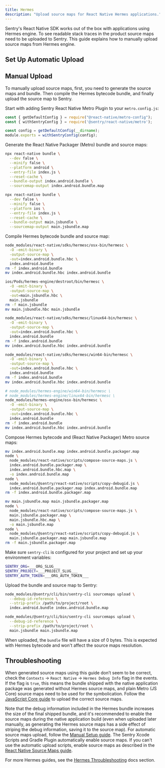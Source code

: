 ```yaml
---
title: Hermes
description: "Upload source maps for React Native Hermes applications."
---
```


Sentry's React Native SDK works out of the box with applications using Hermes engine. To see readable stack traces in the product source maps need to be uploaded to Sentry. This guide explains how to manually upload source maps from Hermes engine.

## Set Up Automatic Upload

<Include name="react-native-sourcemaps-wizard-instructions.mdx" />

## Manual Upload

To manually upload source maps, first, you need to generate the source maps and bundle. Then compile the Hermes bytecode bundle, and finally upload the source map to Sentry.

Start with adding Sentry React Native Metro Plugin to your `metro.config.js`:

```javascript {filename="metro.config.js"}
const { getDefaultConfig } = require("@react-native/metro-config");
const { withSentryConfig } = require('@sentry/react-native/metro');

const config = getDefaultConfig(__dirname);
module.exports = withSentryConfig(config);
```

Generate the React Native Packager (Metro) bundle and source maps:

```bash {tabTitle:Android}
npx react-native bundle \
  --dev false \
  --minify false \
  --platform android \
  --entry-file index.js \
  --reset-cache \
  --bundle-output index.android.bundle \
  --sourcemap-output index.android.bundle.map
```

```bash {tabTitle:iOS}
npx react-native bundle \
  --dev false \
  --minify false \
  --platform ios \
  --entry-file index.js \
  --reset-cache \
  --bundle-output main.jsbundle \
  --sourcemap-output main.jsbundle.map
```

Compile Hermes bytecode bundle and source map:

```bash {tabTitle:Android}
node_modules/react-native/sdks/hermesc/osx-bin/hermesc \
  -O -emit-binary \
  -output-source-map \
  -out=index.android.bundle.hbc \
  index.android.bundle
rm -f index.android.bundle
mv index.android.bundle.hbc index.android.bundle
```

```bash {tabTitle:iOS}
ios/Pods/hermes-engine/destroot/bin/hermesc \
  -O -emit-binary \
  -output-source-map \
  -out=main.jsbundle.hbc \
  main.jsbundle
rm -f main.jsbundle
mv main.jsbundle.hbc main.jsbundle
```

```bash {tabTitle:Android on Linux}
node_modules/react-native/sdks/hermesc/linux64-bin/hermesc \
  -O -emit-binary \
  -output-source-map \
  -out=index.android.bundle.hbc \
  index.android.bundle
rm -f index.android.bundle
mv index.android.bundle.hbc index.android.bundle
```

```bash {tabTitle:Android on Windows}
node_modules/react-native/sdks/hermesc/win64-bin/hermesc \
  -O -emit-binary \
  -output-source-map \
  -out=index.android.bundle.hbc \
  index.android.bundle
rm -f index.android.bundle
mv index.android.bundle.hbc index.android.bundle
```

```bash {tabTitle:RN 0.68 and older}
# node_modules/hermes-engine/win64-bin/hermesc \
# node_modules/hermes-engine/linux64-bin/hermesc \
node_modules/hermes-engine/osx-bin/hermesc \
  -O -emit-binary \
  -output-source-map \
  -out=index.android.bundle.hbc \
  index.android.bundle
rm -f index.android.bundle
mv index.android.bundle.hbc index.android.bundle
```

Compose Hermes bytecode and (React Native Packager) Metro source maps:

```bash {tabTitle:Android}
mv index.android.bundle.map index.android.bundle.packager.map
node \
  node_modules/react-native/scripts/compose-source-maps.js \
  index.android.bundle.packager.map \
  index.android.bundle.hbc.map \
  -o index.android.bundle.map
node \
  node_modules/@sentry/react-native/scripts/copy-debugid.js \
  index.android.bundle.packager.map index.android.bundle.map
rm -f index.android.bundle.packager.map
```

```bash {tabTitle:iOS}
mv main.jsbundle.map main.jsbundle.packager.map
node \
  node_modules/react-native/scripts/compose-source-maps.js \
  main.jsbundle.packager.map \
  main.jsbundle.hbc.map \
  -o main.jsbundle.map
node \
  node_modules/@sentry/react-native/scripts/copy-debugid.js \
  main.jsbundle.packager.map main.jsbundle.map
rm -f main.jsbundle.packager.map
```

Make sure `sentry-cli` is configured for your project and set up your environment variables:

<OrgAuthTokenNote />

```bash {filename:.env}
SENTRY_ORG=___ORG_SLUG___
SENTRY_PROJECT=___PROJECT_SLUG___
SENTRY_AUTH_TOKEN=___ORG_AUTH_TOKEN___
```

Upload the bundle and source map to Sentry:

```bash {tabTitle:Android}
node_modules/@sentry/cli/bin/sentry-cli sourcemaps upload \
  --debug-id-reference \
  --strip-prefix /path/to/project/root \
  index.android.bundle index.android.bundle.map
```

```bash {tabTitle:iOS}
node_modules/@sentry/cli/bin/sentry-cli sourcemaps upload \
  --debug-id-reference \
  --strip-prefix /path/to/project/root \
  main.jsbundle main.jsbundle.map
```

<Alert>

When uploaded, the `bundle` file will have a size of 0 bytes. This is expected with Hermes bytecode and won't affect the source maps resolution.

</Alert>

## Throubleshooting

When generated source maps using this guide don’t seem to be correct, check the `Contexts` -> `React Native` -> `Hermes Debug Info` flag in the events. If the flag is `true`, this means the bundle shipped with the native application package was generated without Hermes source maps, and plain Metro (JS Core) source maps need to be used for the symbolication. Follow the [JavaScript Core guide](/platforms/react-native/sourcemaps/uploading/jsc/) to upload the correct source maps.

Note that the debug information included in the Hermes bundle increases the size of the final shipped bundle, and it's recommended to enable the source maps during the native application build (even when uploaded later manually, as generating the Hermes source maps has a side effect of striping the debug information, saving it to the source map). For automatic source maps upload, follow the [Manual Setup guide](/platforms/react-native/manual-setup/manual-setup/). The Sentry Xcode Scripts and Gradle Plugin automatically enable source maps. If you can't use the automatic upload scripts, enable source maps as described in the [React Native Source Maps guide](https://reactnative.dev/docs/debugging-release-builds#enabling-source-maps).

For more Hermes guides, see the [Hermes Throubleshooting](/platforms/react-native/manual-setup/hermes/#throubleshooting) docs section.
